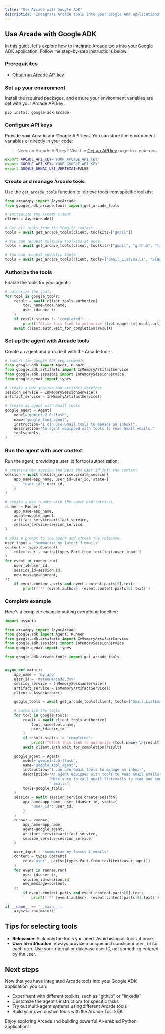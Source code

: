 ```yaml
---
title: "Use Arcade with Google ADK"
description: "Integrate Arcade tools into your Google ADK applications"
---
```



## Use Arcade with Google ADK

In this guide, let's explore how to integrate Arcade tools into your Google ADK application. Follow the step-by-step instructions below.

<Steps>

### Prerequisites

- [Obtain an Arcade API key](/home/getting-started/api-keys)

### Set up your environment

Install the required packages, and ensure your environment variables are set with your Arcade API key:

```bash
pip install google-adk-arcade
```

### Configure API keys

Provide your Arcade and Google API keys. You can store it in environment variables or directly in your code:

> Need an Arcade API key? Visit the [Get an API key](/home/getting-started/api-keys) page to create one.

```bash
export ARCADE_API_KEY='YOUR_ARCADE_API_KEY'
export GOOGLE_API_KEY='YOUR_GOOGLE_API_KEY'
export GOOGLE_GENAI_USE_VERTEXAI=FALSE
```

### Create and manage Arcade tools

Use the `get_arcade_tools` function to retrieve tools from specific toolkits:

```python
from arcadepy import AsyncArcade
from google_adk_arcade.tools import get_arcade_tools

# Initialize the Arcade client
client = AsyncArcade()

# Get all tools from the "Gmail" toolkit
tools = await get_arcade_tools(client, toolkits=["gmail"])

# You can request multiple toolkits at once
tools = await get_arcade_tools(client, toolkits=["gmail", "github", "linkedin"])

# You can request specific tools
tools = await get_arcade_tools(client, tools=["Gmail_ListEmails", "Slack_ListUsers", "Slack_SendDmToUser"])
```
### Authorize the tools

Enable the tools for your agents:

```python
# authorize the tools
for tool in google_tools:
    result = await client.tools.authorize(
        tool_name=tool.name,
        user_id=user_id
    )
    if result.status != "completed":
        print(f"Click this link to authorize {tool.name}:\n{result.url}")
    await client.auth.wait_for_completion(result)
```

### Set up the agent with Arcade tools

Create an agent and provide it with the Arcade tools:

```python
# import the Google ADK requirements
from google.adk import Agent, Runner
from google.adk.artifacts import InMemoryArtifactService
from google.adk.sessions import InMemorySessionService
from google.genai import types

# create a new session and artifact services
session_service = InMemorySessionService()
artifact_service = InMemoryArtifactService()

# Create an agent with Gmail tools
google_agent = Agent(
    model="gemini-2.0-flash",
    name="google_tool_agent",
    instruction="I can use Gmail tools to manage an inbox!",
    description="An agent equipped with tools to read Gmail emails."
    tools=tools,
)
```

### Run the agent with user context

Run the agent, providing a user_id for tool authorization:

```python
# create a new session and pass the user id into the context
session = await session_service.create_session(
    app_name=app_name, user_id=user_id, state={
        "user_id": user_id,
    }
)

# create a new runner with the agent and services
runner = Runner(
    app_name=app_name,
    agent=google_agent,
    artifact_service=artifact_service,
    session_service=session_service,
)

# pass a prompt to the agent and stream the response
user_input = "summarize my latest 3 emails"
content = types.Content(
    role='user', parts=[types.Part.from_text(text=user_input)]
)
for event in runner.run(
    user_id=user_id,
    session_id=session.id,
    new_message=content,
):
    if event.content.parts and event.content.parts[0].text:
        print(f'** {event.author}: {event.content.parts[0].text}')
```

### Complete example

Here's a complete example putting everything together:

```python
import asyncio

from arcadepy import AsyncArcade
from google.adk import Agent, Runner
from google.adk.artifacts import InMemoryArtifactService
from google.adk.sessions import InMemorySessionService
from google.genai import types

from google_adk_arcade.tools import get_arcade_tools


async def main():
    app_name = 'my_app'
    user_id = 'mateo@arcade.dev'
    session_service = InMemorySessionService()
    artifact_service = InMemoryArtifactService()
    client = AsyncArcade()

    google_tools = await get_arcade_tools(client, tools=["Gmail.ListEmails"])

    # authorize the tools
    for tool in google_tools:
        result = await client.tools.authorize(
            tool_name=tool.name,
            user_id=user_id
        )
        if result.status != "completed":
            print(f"Click this link to authorize {tool.name}:\n{result.url}")
        await client.auth.wait_for_completion(result)

    google_agent = Agent(
        model="gemini-2.0-flash",
        name="google_tool_agent",
        instruction="I can use Gmail tools to manage an inbox!",
        description="An agent equipped with tools to read Gmail emails. "
                    "Make sure to call gmail_listemails to read and summarize"
                    " emails",
        tools=google_tools,
    )
    session = await session_service.create_session(
        app_name=app_name, user_id=user_id, state={
            "user_id": user_id,
        }
    )
    runner = Runner(
        app_name=app_name,
        agent=google_agent,
        artifact_service=artifact_service,
        session_service=session_service,
    )

    user_input = "summarize my latest 3 emails"
    content = types.Content(
        role='user', parts=[types.Part.from_text(text=user_input)]
    )
    for event in runner.run(
        user_id=user_id,
        session_id=session.id,
        new_message=content,
    ):
        if event.content.parts and event.content.parts[0].text:
            print(f'** {event.author}: {event.content.parts[0].text}')

if __name__ == '__main__':
    asyncio.run(main())

```

</Steps>

## Tips for selecting tools

- **Relevance**: Pick only the tools you need. Avoid using all tools at once.
- **User identification**: Always provide a unique and consistent `user_id` for each user. Use your internal or database user ID, not something entered by the user.

## Next steps

Now that you have integrated Arcade tools into your Google ADK application, you can:

- Experiment with different toolkits, such as "github" or "linkedin"
- Customize the agent's instructions for specific tasks
- Try out multi-agent systems using different Arcade tools
- Build your own custom tools with the Arcade Tool SDK

Enjoy exploring Arcade and building powerful AI-enabled Python applications!
